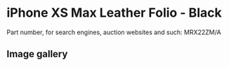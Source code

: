 
# iPhone XS Max Leather Folio - Black

Part number, for search engines, auction websites and such: MRX22ZM/A

## Image gallery

<div style={{ width: "768px" }}>
  <GalleryComponent
    images={[
      {
        original: "/everysource/MRX22.png",
        thumbnail: "/everypreview/MRX22.png",
      },
      {
        original: "/everysource/MRX22_AV1_GOLD.png",
        thumbnail: "/everypreview/MRX22_AV1_GOLD.png",
      },
      {
        original: "/everysource/MRX22_AV1_SILVER.png",
        thumbnail: "/everypreview/MRX22_AV1_SILVER.png",
      },
      {
        original: "/everysource/MRX22_AV1_SPACE_GRAY.png",
        thumbnail: "/everypreview/MRX22_AV1_SPACE_GRAY.png",
      },
      {
        original: "/everysource/MRX22_AV2.png",
        thumbnail: "/everypreview/MRX22_AV2.png",
      }
    ]}
  />
</div>